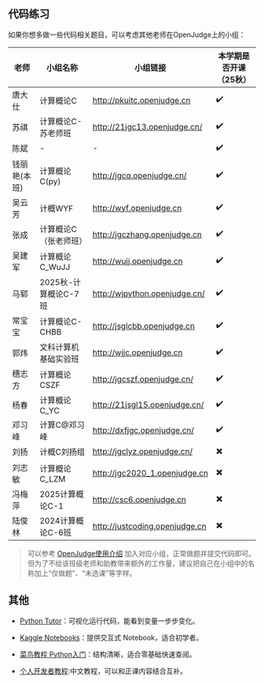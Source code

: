 ## 代码练习
如果你想多做一些代码相关题目，可以考虑其他老师在OpenJudge上的小组：

| 老师 | 小组名称 | 小组链接 | 本学期是否开课（25秋） |
| --- | --- | --- | --- |
| 唐大仕 | 计算概论C | http://pkuitc.openjudge.cn | ✔️ |
| 苏祺 | 计算概论C-苏老师班 | http://21jgc13.openjudge.cn/ | ✔️ |
| 陈斌 | - | - | ✔️ |
| 钱丽艳(本班) | 计算概论C(py) | http://jgcq.openjudge.cn/ | ✔️ |
| 吴云芳 | 计概WYF | http://wyf.openjudge.cn | ✔️ |
| 张成 | 计算概论C（张老师班） | http://jgczhang.openjudge.cn | ✔️ |
| 吴建军 | 计算概论C_WuJJ | http://wujj.openjudge.cn | ✔️ |
| 马郓 | 2025秋-计算概论C-7班 | http://wjpython.openjudge.cn/ | ✔️ |
| 常宝宝 | 计算概论C-CHBB | http://jsglcbb.openjudge.cn | ✔️ |
| 郭炜 | 文科计算机基础实验班 | http://wjjc.openjudge.cn | ✔️ |
| 穗志方 | 计算概论CSZF | http://jgcszf.openjudge.cn/ | ✔️ |
| 杨春 | 计算概论C_YC | http://21jsgl15.openjudge.cn/ | ✔️ |
| 邓习峰 | 计算C@邓习峰 | http://dxfjgc.openjudge.cn/ | ✔️ |
| 刘扬 | 计概C刘扬组 | http://jgclyz.openjudge.cn/ | ✖️ |
| 刘志敏 | 计算概论C_LZM | http://jgc2020_1.openjudge.cn | ✖️ |
| 冯梅萍 | 2025计算概论C-1 | http://csc6.openjudge.cn | ✖️ |
| 陆俊林 | 2024计算概论C-6班 | http://justcoding.openjudge.cn | ✖️ |

> 可以参考 [OpenJudge使用介绍](/course_info/OpenJudge使用介绍) 加入对应小组，正常做题并提交代码即可。但为了不给该班级老师和助教带来额外的工作量，建议把自己在小组中的名称加上“仅做题”、“未选课”等字样。
## 其他
- [Python Tutor](https://pythontutor.com/python-compiler.html)：可视化运行代码，能看到变量一步步变化。

- [Kaggle Notebooks](https://www.kaggle.com/code/colinmorris/hello-python)：提供交互式 Notebook，适合初学者。

- [菜鸟教程 Python入门](https://www.runoob.com/python3/python3-tutorial.html)：结构清晰，适合零基础快速查阅。

- [个人开发者教程](https://liaoxuefeng.com/books/python/introduction/index.html):中文教程，可以和正课内容结合互补。